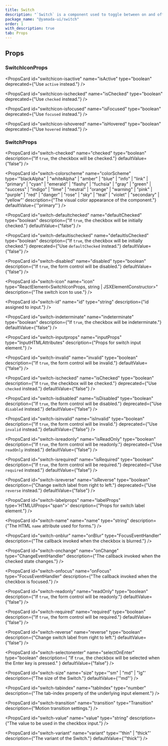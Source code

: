 ```yaml
---
title: Switch
description: "`Switch` is a component used to toggle between on and off states."
package_name: "@yamada-ui/switch"
order: 1
with_description: true
tab: Props
---
```


## Props

### SwitchIconProps

<PropsCard id="switchicon-active" name="active" type="boolean" />

<PropsCard id="switchicon-checked" name="checked" type="boolean" />

<PropsCard id="switchicon-focused" name="focused" type="boolean" />

<PropsCard id="switchicon-hovered" name="hovered" type="boolean" />

<PropsCard
  id="switchicon-isactive"
  name="isActive"
  type="boolean"
  deprecated={"Use `active` instead."}
/>

<PropsCard
  id="switchicon-ischecked"
  name="isChecked"
  type="boolean"
  deprecated={"Use `checked` instead."}
/>

<PropsCard
  id="switchicon-isfocused"
  name="isFocused"
  type="boolean"
  deprecated={"Use `focused` instead."}
/>

<PropsCard
  id="switchicon-ishovered"
  name="isHovered"
  type="boolean"
  deprecated={"Use `hovered` instead."}
/>

### SwitchProps

<PropsCard
  id="switch-checked"
  name="checked"
  type="boolean"
  description={"If `true`, the checkbox will be checked."}
  defaultValue={"false"}
/>

<PropsCard
  id="switch-colorscheme"
  name="colorScheme"
  type='"blackAlpha" | "whiteAlpha" | "amber" | "blue" | "info" | "link" | "primary" | "cyan" | "emerald" | "flashy" | "fuchsia" | "gray" | "green" | "success" | "indigo" | "lime" | "neutral" | "orange" | "warning" | "pink" | "purple" | "red" | "danger" | "rose" | "sky" | "teal" | "violet" | "secondary" | "yellow"'
  description={"The visual color appearance of the component."}
  defaultValue={'"primary"'}
/>

<PropsCard
  id="switch-defaultchecked"
  name="defaultChecked"
  type="boolean"
  description={"If `true`, the checkbox will be initially checked."}
  defaultValue={"false"}
/>

<PropsCard
  id="switch-defaultischecked"
  name="defaultIsChecked"
  type="boolean"
  description={"If `true`, the checkbox will be initially checked."}
  deprecated={"Use `defaultChecked` instead."}
  defaultValue={"false"}
/>

<PropsCard
  id="switch-disabled"
  name="disabled"
  type="boolean"
  description={"If `true`, the form control will be disabled."}
  defaultValue={"false"}
/>

<PropsCard
  id="switch-icon"
  name="icon"
  type="ReactElement<SwitchIconProps,
  string | JSXElementConstructor<any>>"
  description={"The switch icon to use."}
/>

<PropsCard
  id="switch-id"
  name="id"
  type="string"
  description={"id assigned to input."}
/>

<PropsCard
  id="switch-indeterminate"
  name="indeterminate"
  type="boolean"
  description={"If `true`, the checkbox will be indeterminate."}
  defaultValue={"false"}
/>

<PropsCard
  id="switch-inputprops"
  name="inputProps"
  type="InputHTMLAttributes<HTMLInputElement>"
  description={"Props for switch input element."}
/>

<PropsCard
  id="switch-invalid"
  name="invalid"
  type="boolean"
  description={"If `true`, the form control will be invalid."}
  defaultValue={"false"}
/>

<PropsCard
  id="switch-ischecked"
  name="isChecked"
  type="boolean"
  description={"If `true`, the checkbox will be checked."}
  deprecated={"Use `checked` instead."}
  defaultValue={"false"}
/>

<PropsCard
  id="switch-isdisabled"
  name="isDisabled"
  type="boolean"
  description={"If `true`, the form control will be disabled."}
  deprecated={"Use `disabled` instead."}
  defaultValue={"false"}
/>

<PropsCard
  id="switch-isinvalid"
  name="isInvalid"
  type="boolean"
  description={"If `true`, the form control will be invalid."}
  deprecated={"Use `invalid` instead."}
  defaultValue={"false"}
/>

<PropsCard
  id="switch-isreadonly"
  name="isReadOnly"
  type="boolean"
  description={"If `true`, the form control will be readonly."}
  deprecated={"Use `readOnly` instead."}
  defaultValue={"false"}
/>

<PropsCard
  id="switch-isrequired"
  name="isRequired"
  type="boolean"
  description={"If `true`, the form control will be required."}
  deprecated={"Use `required` instead."}
  defaultValue={"false"}
/>

<PropsCard
  id="switch-isreverse"
  name="isReverse"
  type="boolean"
  description={"Change switch label from right to left."}
  deprecated={"Use `reverse` instead."}
  defaultValue={"false"}
/>

<PropsCard
  id="switch-labelprops"
  name="labelProps"
  type='HTMLUIProps<"span">'
  description={"Props for switch label element."}
/>

<PropsCard
  id="switch-name"
  name="name"
  type="string"
  description={"The HTML `name` attribute used for forms."}
/>

<PropsCard
  id="switch-onblur"
  name="onBlur"
  type="FocusEventHandler<HTMLInputElement>"
  description={"The callback invoked when the checkbox is blurred."}
/>

<PropsCard
  id="switch-onchange"
  name="onChange"
  type="ChangeEventHandler<HTMLInputElement>"
  description={"The callback invoked when the checked state changes."}
/>

<PropsCard
  id="switch-onfocus"
  name="onFocus"
  type="FocusEventHandler<HTMLInputElement>"
  description={"The callback invoked when the checkbox is focused."}
/>

<PropsCard
  id="switch-readonly"
  name="readOnly"
  type="boolean"
  description={"If `true`, the form control will be readonly."}
  defaultValue={"false"}
/>

<PropsCard
  id="switch-required"
  name="required"
  type="boolean"
  description={"If `true`, the form control will be required."}
  defaultValue={"false"}
/>

<PropsCard
  id="switch-reverse"
  name="reverse"
  type="boolean"
  description={"Change switch label from right to left."}
  defaultValue={"false"}
/>

<PropsCard
  id="switch-selectonenter"
  name="selectOnEnter"
  type="boolean"
  description={
    "If `true`, the checkbox will be selected when the Enter key is pressed."
  }
  defaultValue={"false"}
/>

<PropsCard
  id="switch-size"
  name="size"
  type='"sm" | "md" | "lg"'
  description={"The size of the Switch."}
  defaultValue={'"md"'}
/>

<PropsCard
  id="switch-tabindex"
  name="tabIndex"
  type="number"
  description={"The tab-index property of the underlying input element."}
/>

<PropsCard
  id="switch-transition"
  name="transition"
  type="Transition"
  description={"Motion transition settings."}
/>

<PropsCard
  id="switch-value"
  name="value"
  type="string"
  description={"The value to be used in the checkbox input."}
/>

<PropsCard
  id="switch-variant"
  name="variant"
  type='"thin" | "thick"'
  description={"The variant of the Switch."}
  defaultValue={'"thick"'}
/>
